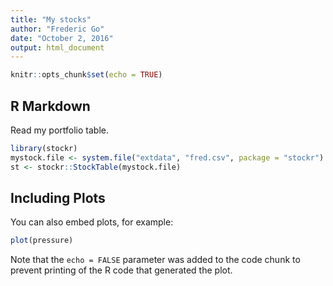 ```yaml
---
title: "My stocks"
author: "Frederic Go"
date: "October 2, 2016"
output: html_document
---
```


```r
knitr::opts_chunk$set(echo = TRUE)
```

## R Markdown

Read my portfolio table.

```r
library(stockr)
mystock.file <- system.file("extdata", "fred.csv", package = "stockr")
st <- stockr::StockTable(mystock.file)
```

## Including Plots

You can also embed plots, for example:

```r
plot(pressure)
```

Note that the `echo = FALSE` parameter was added to the code chunk to prevent printing of the R code that generated the plot.
